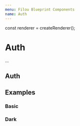 ```yaml
---
menu: Filou Blueprint Components
name: Auth
---
```


const renderer = createRenderer();

# Auth

...

## Auth

<PropsTable of={Auth} />

## Examples

### Basic

<Playground>
  <Provider renderer={renderer}>
    <RouterProvider memory>
      <AuthProvider>
        <ThemeProvider theme={{ color: '#FBC02D', fontWeight: 300 }}>
          <Auth
            height="500px"
            backgroundImage="https://images.pexels.com/photos/1470168/pexels-photo-1470168.jpeg?auto=compress&cs=tinysrgb&dpr=2&h=750&w=1260"
          />
        </ThemeProvider>
      </AuthProvider>
    </RouterProvider>
  </Provider>
</Playground>

### Dark

<Playground>
  <Provider renderer={renderer}>
    <RouterProvider memory>
      <AuthProvider>
        <ThemeProvider theme={{ color: '#FBC02D', fontWeight: 300 }}>
          <Auth
            inverted
            height="500px"
            backgroundImage="https://images.pexels.com/photos/1473673/pexels-photo-1473673.jpeg?auto=compress&cs=tinysrgb&dpr=2&h=750&w=1260"
          />
        </ThemeProvider>
      </AuthProvider>
    </RouterProvider>
  </Provider>
</Playground>
